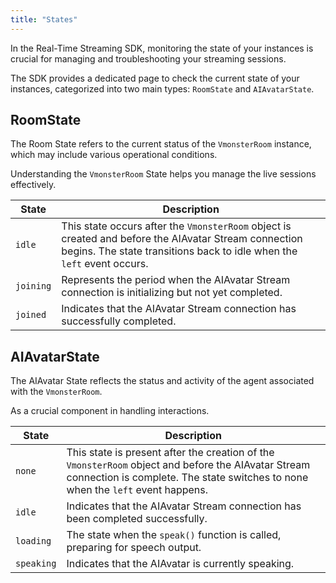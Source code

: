 ```yaml
---
title: "States"
---
```


In the Real-Time Streaming SDK, monitoring the state of your instances is crucial for managing and troubleshooting your streaming sessions.

The SDK provides a dedicated page to check the current state of your instances, categorized into two main types: `RoomState` and `AIAvatarState`.

## RoomState

The Room State refers to the current status of the `VmonsterRoom` instance, which may include various operational conditions.

Understanding the `VmonsterRoom` State helps you manage the live sessions effectively.

| State     | Description                                                                                                                                                                     |
| --------- | ------------------------------------------------------------------------------------------------------------------------------------------------------------------------------- |
| `idle`    | This state occurs after the `VmonsterRoom` object is created and before the AIAvatar Stream connection begins. The state transitions back to idle when the `left` event occurs. |
| `joining` | Represents the period when the AIAvatar Stream connection is initializing but not yet completed.                                                                                |
| `joined`  | Indicates that the AIAvatar Stream connection has successfully completed.                                                                                                       |

## AIAvatarState

The AIAvatar State reflects the status and activity of the agent associated with the `VmonsterRoom`.

As a crucial component in handling interactions.

| State      | Description                                                                                                                                                                            |
| ---------- | -------------------------------------------------------------------------------------------------------------------------------------------------------------------------------------- |
| `none`     | This state is present after the creation of the `VmonsterRoom` object and before the AIAvatar Stream connection is complete. The state switches to none when the `left` event happens. |
| `idle`     | Indicates that the AIAvatar Stream connection has been completed successfully.                                                                                                         |
| `loading`  | The state when the `speak()` function is called, preparing for speech output.                                                                                                          |
| `speaking` | Indicates that the AIAvatar is currently speaking.                                                                                                                                     |